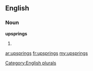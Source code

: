 ==English==

===Noun===
'''upsprings'''

# {{plural of|[[upspring]]}}

[[Category:English plurals]]

[[ar:upsprings]]
[[fr:upsprings]]
[[my:upsprings]]